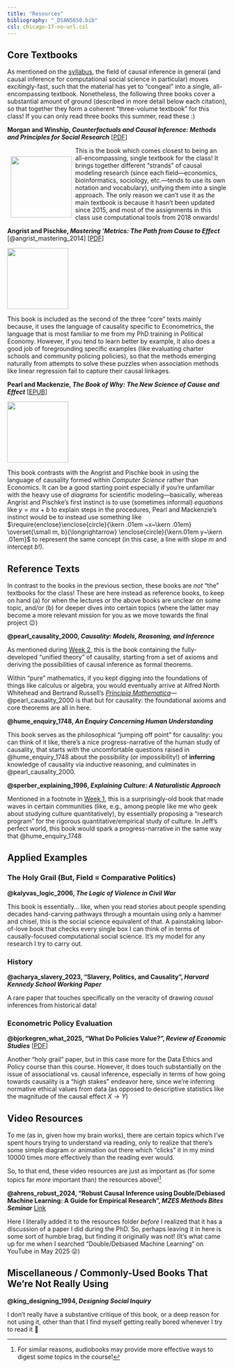 ```yaml
---
title: "Resources"
bibliography: "_DSAN5650.bib"
csl: chicago-17-no-url.csl
---
```


## Core Textbooks

As mentioned on the [syllabus](./syllabus.qmd), the field of causal inference in general (and causal inference for computational social science in particular) moves excitingly-fast, such that the material has yet to "congeal" into a single, all-encompassing textbook. Nonetheless, the following three books cover a substantial amount of ground (described in more detail below each citation), so that together they form a coherent "three-volume textbook" for this class! If you can only read three books this summer, read these :)

::::: {.callout-tip title="<i class='bi bi-1-circle'></i> @morgan_counterfactuals_2015" icon="false" appearance="default"}

**Morgan and Winship, *Counterfactuals and Causal Inference: Methods and Principles for Social Research*** \[[PDF](https://www.dropbox.com/scl/fi/rmuw9yw0gflg9wprufzu4/Counterfactuals-and-Causal-Inference.pdf?rlkey=gpzpuqgmzgsdwo18j22pl6yiw&dl=1)\]

:::: {layout="[20,80]" layout-valign="center"}    
::: {#morgan-cover style="float: left; margin: 8px;"}
![](images/morgan_winship.jpg){width="140"}
:::
::: {#morgan-text}

This is the book which comes closest to being an all-encompassing, single textbook for the class! It brings together different "strands" of causal modeling research (since each field---economics, bioinformatics, sociology, etc.---tends to use its own notation and vocabulary), unifying them into a single approach. The only reason we can't use it as *the* main textbook is because it hasn't been updated since 2015, and most of the assignments in this class use computational tools from 2018 onwards!

:::
::::
:::::

::::: {.callout-tip title="<i class='bi bi-2-circle'></i> @angrist_mastering_2014" icon="false" appearance="default"}

**Angrist and Pischke, *Mastering 'Metrics: The Path from Cause to Effect*** [@angrist_mastering_2014] \[[PDF](https://www.dropbox.com/scl/fi/3xa9tfswmv1w8ez54prtk/Joshua-D.-Angrist-J-rn-Steffen-Pischke-Mastering-Metrics.pdf?rlkey=2w0ipphrgxrejd7ddkv1wd635&dl=1)\]

:::: {layout="[20,80]" layout-valign="center"}
::: {#angrist-cover style="margin-right: 8px;"}
![](images/angrist_pischke.jpg){width="140"}
:::
::: {#angrist-text}

This book is included as the second of the three "core" texts mainly because, it uses the language of causality specific to Econometrics, the language that is most familiar to me from my PhD training in Political Economy. However, if you tend to learn better by example, it also does a good job of foregrounding specific examples (like evaluating charter schools and community policing policies), so that the methods emerging naturally from attempts to solve these puzzles when association methods like linear regression fail to capture their causal linkages.

:::
::::
:::::

::::: {.callout-tip title="<i class='bi bi-3-circle'></i> @pearl_book_2018" icon="false" appearance="default"}

**Pearl and Mackenzie, *The Book of Why: The New Science of Cause and Effect*** \[[EPUB](https://www.dropbox.com/scl/fi/0r7kg7hwibztvfnby8vdg/The-Book-of-Why.epub?rlkey=czdiw5mku5uamjdiwyyzlpmdr&dl=1)\]

:::: {layout="[20,80]" layout-valign="center"}
::: {#pearl-cover style="margin-right: 8px;"}
![](images/pearl_mackenzie.webp){width="140"}
:::
::: {#pearl-text}

This book contrasts with the Angrist and Pischke book in using the language of causality formed within *Computer Science* rather than Economics. It can be a good starting point especially if you're unfamiliar with the heavy use of *diagrams* for scientific modeling---basically, whereas Angrist and Pischke's first instinct is to use (sometimes informal) *equations* like $y = mx + b$ to explain steps in the procedures, Pearl and Mackenzie's instinct would be to instead use something like $\require{enclose}\enclose{circle}{\kern .01em ~x~\kern .01em} \overset{\small m, b}{\longrightarrow} \enclose{circle}{\kern.01em y~\kern .01em}$ to represent the same concept (in this case, a line with slope $m$ and intercept $b$!).

:::
::::
:::::

## Reference Texts

In contrast to the books in the previous section, these books are *not* "the" textbooks for the class! These are here instead as reference books, to keep on hand (a) for when the lectures or the above books are unclear on some topic, and/or (b) for deeper dives into certain topics (where the latter may become a more relevant mission for you as we move towards the final project 😉)

**@pearl_causality_2000, *Causality: Models, Reasoning, and Inference***

As mentioned during [Week 2](./w02/index.qmd), this is the book containing the fully-developed "unified theory" of causality, starting from a set of axioms and deriving the possibilities of causal inference as formal theorems.

Within "pure" mathematics, if you kept digging into the foundations of things like calculus or algebra, you would eventually arrive at Alfred North Whitehead and Bertrand Russell's [*Principia Mathematica*](https://en.wikipedia.org/wiki/Principia_Mathematica)---@pearl_causality_2000 is that but for causality: the foundational axioms and core theorems are all in here.

**@hume_enquiry_1748, *An Enquiry Concerning Human Understanding***

This book serves as the philosophical "jumping off point" for causality: you can think of it like, there's a nice progress-narrative of the human study of causality, that starts with the uncomfortable questions raised in @hume_enquiry_1748 about the possibility (or impossibility!) of **inferring** knowledge of causality via inductive reasoning, and culminates in @pearl_causality_2000.

**@sperber_explaining_1996, *Explaining Culture: A Naturalistic Approach***

Mentioned in a footnote in [Week 1](./w01/index.qmd), this is a surprisingly-old book that made waves in certain communities (like, e.g., among people like me who geek about studying culture quantitatively), by essentially proposing a "research program" for the rigorous quantitative/empirical study of culture. In Jeff's perfect world, this book would spark a progress-narrative in the same way that @hume_enquiry_1748

## Applied Examples

### The Holy Grail (But, Field = Comparative Politics)

**@kalyvas_logic_2006, *The Logic of Violence in Civil War***

This book is essentially... like, when you read stories about people spending decades hand-carving pathways through a mountain using only a hammer and chisel, this is the social science equivalent of that. A painstaking labor-of-love book that checks every single box I can think of in terms of causally-focused computational social science. It's my model for any research I try to carry out.

### History

**@acharya_slavery_2023, "Slavery, Politics, and Causality", *Harvard Kennedy School Working Paper***

A rare paper that touches specifically on the veracity of drawing *causal* inferences from historical data!

### Econometric Policy Evaluation

**@bjorkegren_what_2025, "What Do Policies Value?", *Review of Economic Studies*** \[[PDF](https://dan.bjorkegren.com/bbk_targeting.pdf)\]

Another "holy grail" paper, but in this case more for the Data Ethics and Policy course than this course. However, it does touch substantially on the issue of associational vs. causal inference, especially in terms of how going towards causality is a "high stakes" endeavor here, since we're inferring normative ethical values from data (as opposed to descriptive statistics like the magnitude of the causal effect $X \rightarrow Y$)

## Video Resources

To me (as in, given how my brain works), there are certain topics which I've spent hours trying to understand via reading, only to realize that there's some simple diagram or animation out there which "clicks" it in my mind 10000 times more effectively than the reading ever would.

So, to that end, these video resources are just as important as (for some topics far *more* important than) the resources above!^[For similar reasons, audiobooks may provide more effective ways to digest some topics in the course!]

**@ahrens_robust_2024, "Robust Causal Inference using Double/Debiased Machine Learning: A Guide for Empirical Research", *MZES Methods Bites Seminar*** [Link](https://www.youtube.com/watch?v=iiEi-3gIUbg)

Here I literally added it to the resources folder *before* I realized that it has a discussion of a paper I did during the PhD. So, perhaps leaving it in here is some sort of humble brag, but finding it originally was not! (It's what came up for me when I searched "Double/Debiased Machine Learning" on YouTube in May 2025 😜)

## Miscellaneous / Commonly-Used Books That We're Not Really Using

**@king_designing_1994, *Designing Social Inquiry***

I don't really have a substantive critique of this book, or a deep reason for not using it, other than that I find myself getting really bored whenever I try to read it 🙈
